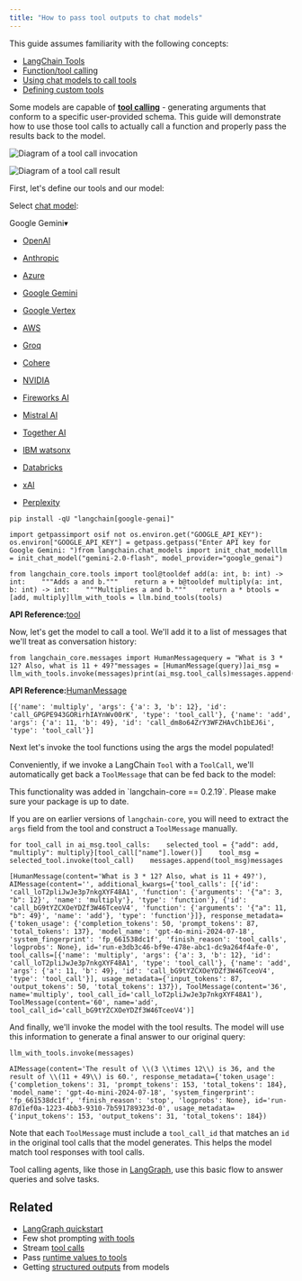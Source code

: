 ```yaml
---
title: "How to pass tool outputs to chat models"
---
```


<Info>
  This guide assumes familiarity with the following concepts:

  * [LangChain Tools](/oss/concepts/tools)
  * [Function/tool calling](/oss/concepts/tool_calling)
  * [Using chat models to call tools](/oss/how_to/tool_calling)
  * [Defining custom tools](/oss/how_to/custom_tools)
</Info>

Some models are capable of [**tool calling**](/oss/concepts/tool_calling) - generating arguments that conform to a specific user-provided schema. This guide will demonstrate how to use those tool calls to actually call a function and properly pass the results back to the model.

![Diagram of a tool call invocation](/images/oss/how_to/tool_results_pass_to_model/assets/images/tool_invocation-7f277888701ee431a17607f1a035c080.png)

![Diagram of a tool call result](/images/oss/how_to/tool_results_pass_to_model/assets/images/tool_results-71b4b90f33a56563c102d91e7821a993.png)

First, let's define our tools and our model:

Select [chat model](/oss/integrations/chat):

Google Gemini▾

* [OpenAI](/oss/integrations/text_embedding/openai)

* [Anthropic](/oss/integrations/text_embedding/bedrock)

* [Azure](/oss/integrations/text_embedding/azureopenai)

* [Google Gemini](/oss/integrations/text_embedding/google_generative_ai)

* [Google Vertex](/oss/integrations/text_embedding/google_vertex_ai_palm)

* [AWS](/oss/integrations/text_embedding/bedrock)

* [Groq](/oss/integrations/text_embedding/groq)

* [Cohere](/oss/integrations/text_embedding/cohere)

* [NVIDIA](/oss/integrations/text_embedding/nvidia_ai_endpoints)

* [Fireworks AI](/oss/integrations/text_embedding/fireworks)

* [Mistral AI](/oss/integrations/text_embedding/mistralai)

* [Together AI](/oss/integrations/text_embedding/together)

* [IBM watsonx](/oss/integrations/text_embedding/ibm_watsonx)

* [Databricks](/oss/integrations/text_embedding/databricks)

* [xAI](/oss/integrations/text_embedding/xai)

* [Perplexity](/oss/integrations/text_embedding/perplexity)

```
pip install -qU "langchain[google-genai]"
```

```
import getpassimport osif not os.environ.get("GOOGLE_API_KEY"):  os.environ["GOOGLE_API_KEY"] = getpass.getpass("Enter API key for Google Gemini: ")from langchain.chat_models import init_chat_modelllm = init_chat_model("gemini-2.0-flash", model_provider="google_genai")
```

```
from langchain_core.tools import tool@tooldef add(a: int, b: int) -> int:    """Adds a and b."""    return a + b@tooldef multiply(a: int, b: int) -> int:    """Multiplies a and b."""    return a * btools = [add, multiply]llm_with_tools = llm.bind_tools(tools)
```

**API Reference:**[tool](https://python.langchain.com/api_reference/core/tools/langchain_core.tools.convert.tool.html)

Now, let's get the model to call a tool. We'll add it to a list of messages that we'll treat as conversation history:

```
from langchain_core.messages import HumanMessagequery = "What is 3 * 12? Also, what is 11 + 49?"messages = [HumanMessage(query)]ai_msg = llm_with_tools.invoke(messages)print(ai_msg.tool_calls)messages.append(ai_msg)
```

**API Reference:**[HumanMessage](https://python.langchain.com/api_reference/core/messages/langchain_core.messages.human.HumanMessage.html)

```
[{'name': 'multiply', 'args': {'a': 3, 'b': 12}, 'id': 'call_GPGPE943GORirhIAYnWv00rK', 'type': 'tool_call'}, {'name': 'add', 'args': {'a': 11, 'b': 49}, 'id': 'call_dm8o64ZrY3WFZHAvCh1bEJ6i', 'type': 'tool_call'}]
```

Next let's invoke the tool functions using the args the model populated!

Conveniently, if we invoke a LangChain `Tool` with a `ToolCall`, we'll automatically get back a `ToolMessage` that can be fed back to the model:

<Warning>
  This functionality was added in `langchain-core == 0.2.19`. Please make sure your package is up to date.

  If you are on earlier versions of `langchain-core`, you will need to extract the `args` field from the tool and construct a `ToolMessage` manually.
</Warning>

```
for tool_call in ai_msg.tool_calls:    selected_tool = {"add": add, "multiply": multiply}[tool_call["name"].lower()]    tool_msg = selected_tool.invoke(tool_call)    messages.append(tool_msg)messages
```

```
[HumanMessage(content='What is 3 * 12? Also, what is 11 + 49?'), AIMessage(content='', additional_kwargs={'tool_calls': [{'id': 'call_loT2pliJwJe3p7nkgXYF48A1', 'function': {'arguments': '{"a": 3, "b": 12}', 'name': 'multiply'}, 'type': 'function'}, {'id': 'call_bG9tYZCXOeYDZf3W46TceoV4', 'function': {'arguments': '{"a": 11, "b": 49}', 'name': 'add'}, 'type': 'function'}]}, response_metadata={'token_usage': {'completion_tokens': 50, 'prompt_tokens': 87, 'total_tokens': 137}, 'model_name': 'gpt-4o-mini-2024-07-18', 'system_fingerprint': 'fp_661538dc1f', 'finish_reason': 'tool_calls', 'logprobs': None}, id='run-e3db3c46-bf9e-478e-abc1-dc9a264f4afe-0', tool_calls=[{'name': 'multiply', 'args': {'a': 3, 'b': 12}, 'id': 'call_loT2pliJwJe3p7nkgXYF48A1', 'type': 'tool_call'}, {'name': 'add', 'args': {'a': 11, 'b': 49}, 'id': 'call_bG9tYZCXOeYDZf3W46TceoV4', 'type': 'tool_call'}], usage_metadata={'input_tokens': 87, 'output_tokens': 50, 'total_tokens': 137}), ToolMessage(content='36', name='multiply', tool_call_id='call_loT2pliJwJe3p7nkgXYF48A1'), ToolMessage(content='60', name='add', tool_call_id='call_bG9tYZCXOeYDZf3W46TceoV4')]
```

And finally, we'll invoke the model with the tool results. The model will use this information to generate a final answer to our original query:

```
llm_with_tools.invoke(messages)
```

```
AIMessage(content='The result of \\(3 \\times 12\\) is 36, and the result of \\(11 + 49\\) is 60.', response_metadata={'token_usage': {'completion_tokens': 31, 'prompt_tokens': 153, 'total_tokens': 184}, 'model_name': 'gpt-4o-mini-2024-07-18', 'system_fingerprint': 'fp_661538dc1f', 'finish_reason': 'stop', 'logprobs': None}, id='run-87d1ef0a-1223-4bb3-9310-7b591789323d-0', usage_metadata={'input_tokens': 153, 'output_tokens': 31, 'total_tokens': 184})
```

Note that each `ToolMessage` must include a `tool_call_id` that matches an `id` in the original tool calls that the model generates. This helps the model match tool responses with tool calls.

Tool calling agents, like those in [LangGraph](https://langchain-ai.github.io/langgraph/tutorials/introduction/), use this basic flow to answer queries and solve tasks.

## Related

* [LangGraph quickstart](https://langchain-ai.github.io/langgraph/tutorials/introduction/)
* Few shot prompting [with tools](/oss/how_to/tools_few_shot)
* Stream [tool calls](/oss/how_to/tool_streaming)
* Pass [runtime values to tools](/oss/how_to/tool_runtime)
* Getting [structured outputs](/oss/how_to/structured_output) from models
